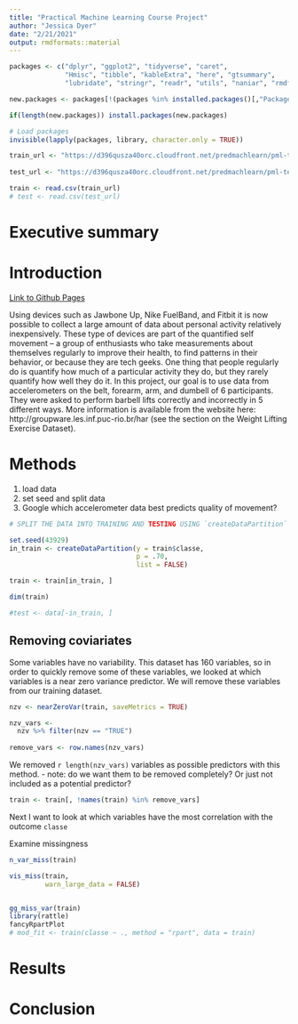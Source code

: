 ```yaml
---
title: "Practical Machine Learning Course Project"
author: "Jessica Dyer"
date: "2/21/2021"
output: rmdformats::material
---
```


```r
packages <- c("dplyr", "ggplot2", "tidyverse", "caret", 
              "Hmisc", "tibble", "kableExtra", "here", "gtsummary", 
              "lubridate", "stringr", "readr", "utils", "naniar", "rmdformats")

new.packages <- packages[!(packages %in% installed.packages()[,"Package"])]

if(length(new.packages)) install.packages(new.packages)

# Load packages
invisible(lapply(packages, library, character.only = TRUE))

train_url <- "https://d396qusza40orc.cloudfront.net/predmachlearn/pml-training.csv"
  
test_url <- "https://d396qusza40orc.cloudfront.net/predmachlearn/pml-testing.csv"

train <- read.csv(train_url)
# test <- read.csv(test_url)
```

# Executive summary

# Introduction 
[Link to Github Pages](https://jessica-dyer.github.io/practicalmachinelearning/)  


Using devices such as Jawbone Up, Nike FuelBand, and Fitbit it is now possible to collect a large amount of data about personal activity relatively inexpensively. These type of devices are part of the quantified self movement – a group of enthusiasts who take measurements about themselves regularly to improve their health, to find patterns in their behavior, or because they are tech geeks. One thing that people regularly do is quantify how much of a particular activity they do, but they rarely quantify how well they do it. In this project, our goal is to use data from accelerometers on the belt, forearm, arm, and dumbell of 6 participants. They were asked to perform barbell lifts correctly and incorrectly in 5 different ways. More information is available from the website here: http://groupware.les.inf.puc-rio.br/har (see the section on the Weight Lifting Exercise Dataset). 

# Methods

1. load data
2. set seed and split data
3. Google which accelerometer data best predicts quality of movement? 


```r
# SPLIT THE DATA INTO TRAINING AND TESTING USING `createDataPartition`

set.seed(43929)
in_train <- createDataPartition(y = train$classe, 
                                p = .70, 
                                list = FALSE)

train <- train[in_train, ]

dim(train)

#test <- data[-in_train, ]

```

## Removing coviariates 

Some variables have no variability. This dataset has 160 variables, so in order to quickly remove some of these variables, we looked at which variables is a near zero variance predictor. We will remove these variables from our training dataset.  
```r

nzv <- nearZeroVar(train, saveMetrics = TRUE)

nzv_vars <- 
  nzv %>% filter(nzv == "TRUE")
  
remove_vars <- row.names(nzv_vars)
```

We removed `r length(nzv_vars)` variables as possible predictors with this method. 
- note: do we want them to be removed completely? Or just not included as a potential predictor? 

```r

train <- train[, !names(train) %in% remove_vars]

```

Next I want to look at which variables have the most correlation with the outcome `classe`

Examine missingness 

```r
n_var_miss(train)

vis_miss(train, 
         warn_large_data = FALSE)


gg_miss_var(train)
library(rattle)
fancyRpartPlot
# mod_fit <- train(classe ~ ., method = "rpart", data = train)
```

# Results 

# Conclusion 
